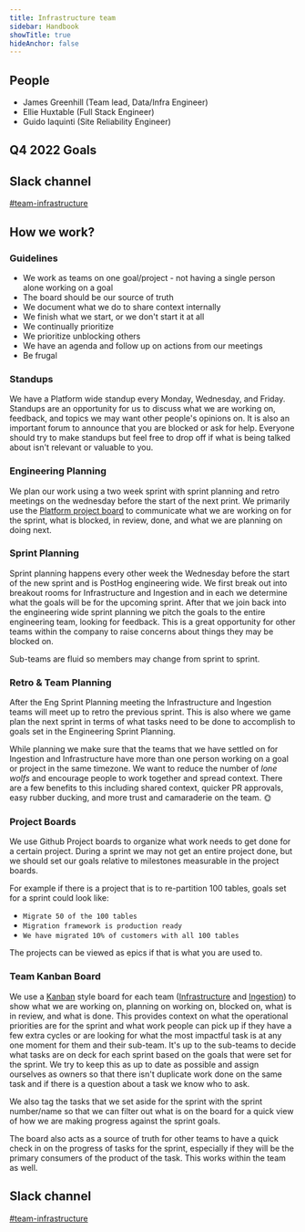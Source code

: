 ```yaml
---
title: Infrastructure team
sidebar: Handbook
showTitle: true
hideAnchor: false
---
```



## People

- James Greenhill (Team lead, Data/Infra Engineer)
- Ellie Huxtable (Full Stack Engineer)
- Guido Iaquinti (Site Reliability Engineer)

<Mission />

## Q4 2022 Goals

<Objectives />

## Slack channel

[#team-infrastructure](https://posthog.slack.com/archives/C01MM7VT7MG)

## How we work?

### Guidelines

* We work as teams on one goal/project - not having a single person alone working on a goal
* The board should be our source of truth
* We document what we do to share context internally
* We finish what we start, or we don't start it at all
* We continually prioritize
* We prioritize unblocking others
* We have an agenda and follow up on actions from our meetings
* Be frugal

### Standups
We have a Platform wide standup every Monday, Wednesday, and Friday. Standups are an opportunity for us to discuss what we are working on, feedback, and topics we may want other people's opinions on. It is also an important forum to announce that you are blocked or ask for help. Everyone should try to make standups but feel free to drop off if what is being talked about isn't relevant or valuable to you.


### Engineering Planning
We plan our work using a two week sprint with sprint planning and retro meetings on the wednesday before the start of the next print. We primarily use the [Platform project board](https://github.com/orgs/PostHog/projects/10) to communicate what we are working on for the sprint, what is blocked, in review, done, and what we are planning on doing next.

### Sprint Planning
Sprint planning happens every other week the Wednesday before the start of the new sprint and is PostHog engineering wide. We first break out into breakout rooms for Infrastructure and Ingestion and in each we determine what the goals will be for the upcoming sprint. After that we join back into the engineering wide sprint planning we pitch the goals to the entire engineering team, looking for feedback. This is a great opportunity for other teams within the company to raise concerns about things they may be blocked on.

Sub-teams are fluid so members may change from sprint to sprint.

### Retro & Team Planning
After the Eng Sprint Planning meeting the Infrastructure and Ingestion teams will meet up to retro the previous sprint. This is also where we game plan the next sprint in terms of what tasks need to be done to accomplish to goals set in the Engineering Sprint Planning.

While planning we make sure that the teams that we have settled on for Ingestion and Infrastructure have more than one person working on a goal or project in the same timezone. We want to reduce the number of _lone wolfs_ and encourage people to work together and spread context. There are a few benefits to this including shared context, quicker PR approvals, easy rubber ducking, and more trust and camaraderie on the team. 🌞

### Project Boards
We use Github Project boards to organize what work needs to get done for a certain project. During a sprint we may not get an entire project done, but we should set our goals relative to milestones measurable in the project boards.

For example if there is a project that is to re-partition 100 tables, goals set for a sprint could look like:
- `Migrate 50 of the 100 tables`
- `Migration framework is production ready`
- `We have migrated 10% of customers with all 100 tables`

The projects can be viewed as epics if that is what you are used to.

### Team Kanban Board
We use a [Kanban](https://en.wikipedia.org/wiki/Kanban_(development)) style board for each team ([Infrastructure](https://github.com/orgs/PostHog/projects/27/views/1?layout=board) and [Ingestion](https://github.com/orgs/PostHog/projects/28/views/1?layout=board)) to show what we are working on, planning on working on, blocked on, what is in review, and what is done. This provides context on what the operational priorities are for the sprint and what work people can pick up if they have a few extra cycles or are looking for what the most impactful task is at any one moment for them and their sub-team. It's up to the sub-teams to decide what tasks are on deck for each sprint based on the goals that were set for the sprint. We try to keep this as up to date as possible and assign ourselves as owners so that there isn't duplicate work done on the same task and if there is a question about a task we know who to ask.

We also tag the tasks that we set aside for the sprint with the sprint number/name so that we can filter out what is on the board for a quick view of how we are making progress against the sprint goals.

The board also acts as a source of truth for other teams to have a quick check in on the progress of tasks for the sprint, especially if they will be the primary consumers of the product of the task. This works within the team as well.

## Slack channel

[#team-infrastructure](https://posthog.slack.com/messages/team-platform)
